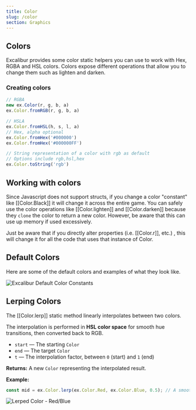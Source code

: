 ```yaml
---
title: Color
slug: /color
section: Graphics
---
```


## Colors

Excalibur provides some color static helpers you can use to work with Hex, RGBA and HSL colors. Colors expose different operations that allow you to change them such as lighten and darken.

### Creating colors


```ts 
// RGBA
new ex.Color(r, g, b, a)
ex.Color.fromRGB(r, g, b, a)

// HSLA
ex.Color.fromHSL(h, s, l, a)
// Hex, alpha optional
ex.Color.fromHex('#000000')
ex.Color.fromHex('#000000FF')

// String representation of a color with rgb as default
// Options include rgb,hsl,hex
ex.Color.toString('rgb')
```

## Working with colors

Since Javascript does not support structs, if you change a color "constant" like [[Color.Black]]
it will change it across the entire game. You can safely use the color operations
like [[Color.lighten]] and [[Color.darken]] because they `clone` the color to
return a new color. However, be aware that this can use up memory if used excessively.

Just be aware that if you directly alter properties (i.e. [[Color.r]], etc.) , this will change it
for all the code that uses that instance of Color.

## Default Colors

Here are some of the default colors and examples of what they look like.

![Excalibur Default Color Constants](./color-cropped.png)


## Lerping Colors

The [[Color.lerp]] static method linearly interpolates between two colors.  

The interpolation is performed in **HSL color space** for smooth hue transitions, then converted back to RGB.

- `start` — The starting `Color`
- `end` — The target `Color`
- `t` — The interpolation factor, between `0` (start) and `1` (end)

**Returns:** A new `Color` representing the interpolated result.

**Example:**

```ts
const mid = ex.Color.lerp(ex.Color.Red, ex.Color.Blue, 0.5); // A smooth purple blend
```

![Lerped Color - Red/Blue](./LerpedColor.png)
